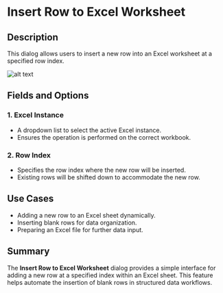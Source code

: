 # Insert Row to Excel Worksheet

## Description  

This dialog allows users to insert a new row into an Excel worksheet at a specified row index.

![alt text](../../../assets/excel/insert-row-to-excel-worksheet.png)

## Fields and Options  

### 1. **Excel Instance** 

- A dropdown list to select the active Excel instance.  
- Ensures the operation is performed on the correct workbook.  

### 2. **Row Index** 

- Specifies the row index where the new row will be inserted.  
- Existing rows will be shifted down to accommodate the new row.  

## Use Cases  

- Adding a new row to an Excel sheet dynamically.  
- Inserting blank rows for data organization.  
- Preparing an Excel file for further data input.  

## Summary  

The **Insert Row to Excel Worksheet** dialog provides a simple interface for adding a new row at a specified index within an Excel sheet. This feature helps automate the insertion of blank rows in structured data workflows.  